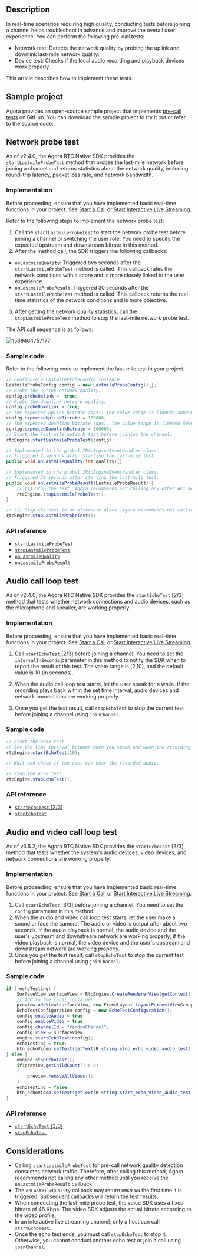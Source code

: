 <PlatformWrapper platform="android">

## Description

In real-time scenarios requiring high quality, conducting tests before joining a channel helps troubleshoot in advance and improve the overall user experience. You can perform the following pre-call tests:

- Network test: Detects the network quality by probing the uplink and downlink last-mile network quality.
- Device test: Checks if the local audio recording and playback devices work properly.

This article describes how to implement these tests.

## Sample project

Agora provides an open-source sample project that implements [pre-call tests](https://github.com/AgoraIO/API-Examples/blob/master/Android/APIExample/app/src/main/java/io/agora/api/example/examples/advanced/PreCallTest.java) on GitHub. You can download the sample project to try it out or refer to the source code.

## Network probe test

As of v2.4.0, the Agora RTC Native SDK provides the `startLastmileProbeTest` method that probes the last-mile network before joining a channel and returns statistics about the network quality, including round-trip latency, packet loss rate, and network bandwidth.

### Implementation 

Before proceeding, ensure that you have implemented basic real-time functions in your project. See [Start a Call](./start_call_android?platform=Android) or [Start Interactive Live Streaming](./start_live_android?platform=Android).

Refer to the following steps to implement the network probe test:

1. Call the `startLastmileProbeTest` to start the network probe test before joining a channel or switching the user role. You need to specify the expected upstream and downstream bitrate in this method.
2.  After the method call, the SDK triggers the following callbacks:
- `onLastmileQuality`: Triggered two seconds after the `startLastmileProbeTest` method is called. This callback rates the network conditions with a score and is more closely linked to the user experience.
- `onLastmileProbeResult`: Triggered 30 seconds after the `startLastmileProbeTest` method is called. This callback returns the real-time statistics of the network conditions and is more objective.
3. After getting the network quality statistics, call the `stopLastmileProbeTest` method to stop the last-mile network probe test.

The API call sequence is as follows:

![1569464757177](https://web-cdn.agora.io/docs-files/1569464757177)

### Sample code

Refer to the following code to implement the last-mile test in your project.

```java
// Configure a LastmileProbeConfig instance.
LastmileProbeConfig config = new LastmileProbeConfig(){};
// Probe the uplink network quality.
config.probeUplink =  true;
// Probe the downlink network quality.
config.probeDownlink = true;
// The expected uplink bitrate (bps). The value range is [100000,5000000].
config.expectedUplinkBitrate = 100000;
// The expected downlink bitrate (bps). The value range is [100000,5000000].
config.expectedDownlinkBitrate = 100000;
// Start the last-mile network test before joining the channel.
rtcEngine.startLastmileProbeTest(config);

// Implemented in the global IRtcEngineEventHandler class.
// Triggered 2 seconds after starting the last-mile test.
public void onLastmileQuality(int quality){}

// Implemented in the global IRtcEngineEventHandler class.
// Triggered 30 seconds after starting the last-mile test.
public void onLastmileProbeResult(LastmileProbeResult) {
	// (1) Stop the test. Agora recommends not calling any other API method before the test ends.
	rtcEngine.stopLastmileProbeTest();
}

// (2) Stop the test in an alternate place. Agora recommends not calling any other API method before the test ends.
rtcEngine.stopLastmileProbeTest();
```


### API reference

- [`startLastmileProbeTest`](./API%20Reference/java/classio_1_1agora_1_1rtc_1_1_rtc_engine.html#a81c6541685b1c4437d9779a095a0f871)
- [`stopLastmileProbeTest`](./API%20Reference/java/classio_1_1agora_1_1rtc_1_1_rtc_engine.html#ae21243b8da8bda9ee5f3a00621cbf959)
- [`onLastmileQuality`](./API%20Reference/java/classio_1_1agora_1_1rtc_1_1_i_rtc_engine_event_handler.html#a2887941e3c105c21309bd2643372e7f5)
- [`onLastmileProbeResult`](./API%20Reference/java/classio_1_1agora_1_1rtc_1_1_i_rtc_engine_event_handler.html#ad74a9120325bfeccdec4af4611110281)

## Audio call loop test

As of v2.4.0, the Agora RTC Native SDK provides the `startEchoTest` [2/3] method that tests whether network connections and audio devices, such as the microphone and speaker, are working properly.

### Implementation

Before proceeding, ensure that you have implemented basic real-time functions in your project. See [Start a Call](./start_call_android?platform=Android) or [Start Interactive Live Streaming](./start_live_android?platform=Android).

1. Call `startEchoTest` [2/3] before joining a channel. You need to set the `intervalInSeconds` parameter in this method to notify the SDK when to report the result of this test. The value range is [2,10], and the default value is 10 (in seconds).

2. When the audio call loop test starts, let the user speak for a while. If the recording plays back within the set time interval, audio devices and network connections are working properly.

3. Once you get the test result, call `stopEchoTest` to stop the current test before joining a channel using `joinChannel`.

### Sample code

```java
// Start the echo test.
// Set the time interval between when you speak and when the recording plays back as 10 seconds.
rtcEngine.startEchoTest(10);

// Wait and check if the user can hear the recorded audio.

// Stop the echo test.
rtcEngine.stopEchoTest();
```

### API reference

- [`startEchoTest` [2/3]](./API%20Reference/java/classio_1_1agora_1_1rtc_1_1_rtc_engine.html#a712bb50be350186d097f4deed8e1aa37)
- [`stopEchoTest`](./API%20Reference/java/classio_1_1agora_1_1rtc_1_1_rtc_engine.html#a01b8067275003c011f6d81bb41ee0fe1)

## Audio and video call loop test

As of v3.5.2, the Agora RTC Native SDK provides the `startEchoTest` [3/3] method that tests whether the system's audio devices, video devices, and network connections are working properly.

### Implementation

Before proceeding, ensure that you have implemented basic real-time functions in your project. See [Start a Call](./start_call_android?platform=Android) or [Start Interactive Live Streaming](./start_live_android?platform=Android).

1. Call `startEchoTest` [3/3] before joining a channel. You need to set the `config` parameter in this method.
2. When the audio and video call loop test starts, let the user make a sound or face the camera. The audio or video is output after about two seconds. If the audio playback is normal, the audio device and the user's upstream and downstream network are working properly; if the video playback is normal, the video device and the user's upstream and downstream network are working properly.
3. Once you get the test result, call `stopEchoTest` to stop the current test before joining a channel using `joinChannel`.

### Sample code

```java
if (!echoTesting) {
    SurfaceView surfaceView = RtcEngine.CreateRendererView(getContext());
    // Add to the local container
    preview.addView(surfaceView, new FrameLayout.LayoutParams(ViewGroup.LayoutParams.MATCH_PARENT, ViewGroup.LayoutParams.MATCH_PARENT));
    EchoTestConfiguration config = new EchoTestConfiguration();
    config.enableAudio = true;
    config.enableVideo = true;
    config.channelId = "randomChannel";
    config.view = surfaceView;
    engine.startEchoTest(config);
    echoTesting = true;
    btn_echoVideo.setText(getText(R.string.stop_echo_video_audio_test));
} else {
    engine.stopEchoTest();
    if(preview.getChildCount() > 0)
    {
        preview.removeAllViews();
    }
    echoTesting = false;
    btn_echoVideo.setText(getText(R.string.start_echo_video_audio_test));
}
```

### API reference

- [`startEchoTest` [3/3]](./API%20Reference/java/classio_1_1agora_1_1rtc_1_1_rtc_engine.html#ae4b2638c90a721749abdd9513260e51c)
- [`stopEchoTest`](./API%20Reference/java/classio_1_1agora_1_1rtc_1_1_rtc_engine.html#a01b8067275003c011f6d81bb41ee0fe1)

## Considerations

- Calling `startLastmileProbeTest` for pre-call network quality detection consumes network traffic. Therefore, after calling this method, Agora recommends not calling any other method until you receive the `onLastmileProbeResult` callback.
- The `onLastmileQuality` callback may return `UNKNOWN` the first time it is triggered. Subsequent callbacks will return the test results.
- When conducting the last-mile probe test, the voice SDK uses a fixed bitrate of 48 Kbps. The video SDK adjusts the actual bitrate according to the video profile.
- In an interactive live streaming channel, only a host can call `startEchoTest`.
- Once the echo test ends, you must call `stopEchoTest` to stop it. Otherwise, you cannot conduct another echo test or join a call using `joinChannel`.

</PlatformWrapper>